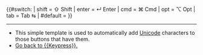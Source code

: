 {{#switch:{{lc:{{{1}}}}}
| shift    = ⇧ Shift
| enter    = ↵ Enter 
| cmd      = ⌘ Cmd
| opt      = ⌥ Opt
| tab      = Tab ⇆
| #default = {{{1}}}
}}<noinclude><!-- TEMPLATE INFO -->
----
* This simple template is used to automatically add [[Unicode]] characters to those buttons that have them.
* [[Template:Keypress|<nowiki>Go back to {{Keypress}}.</nowiki>]]




</noinclude>